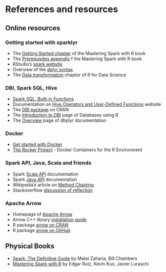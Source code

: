 # References and resources

## Online resources

### Getting started with sparklyr

- The [Getting Started chapter](https://therinspark.com/starting.html) of the Mastering Spark with R book
- The [Prerequisites appendix ](https://therinspark.com/appendix.html#appendix-prerequisites) f the Mastering Spark with R book
- RStudio's [spark website](https://spark.rstudio.com/#installation)
- Overview of the [dplyr syntax](https://dplyr.tidyverse.org/)
- The [Data transformation](https://r4ds.had.co.nz/transform.html) chapter of R for Data Science

### DBI, Spark SQL, Hive

- [Spark SQL, Built-in Functions](https://spark.apache.org/docs/latest/api/sql/index.html)
- Documentation on [Hive Operators and User-Defined Functions](https://cwiki.apache.org/confluence/display/Hive/LanguageManual+UDF) website
- The [DBI package](https://cran.r-project.org/package=DBI) on CRAN
- The [Introduction to DBI](https://db.rstudio.com/dbi/) page of Databases using R
- The [Overview](https://dbplyr.tidyverse.org/) page of dbplyr documentation

### Docker

- [Get started with Docker](https://docs.docker.com/get-started/)
- [The Rocker Project](https://www.rocker-project.org/) - Docker Containers for the R Environment

### Spark API, Java, Scala and friends

- Spark [Scala API](https://spark.apache.org/docs/latest/api/scala/index.html) documentation
- Spark [Java API](https://spark.apache.org/docs/latest/api/java/index.html) documentation
- Wikipedia's article on [Method Chaining](https://en.wikipedia.org/wiki/Method_chaining)
- Stackoverflow [discussion of reflection](https://stackoverflow.com/questions/37628/what-is-reflection-and-why-is-it-useful)

### Apache Arrow

- Homepage of [Apache Arrow](https://arrow.apache.org/)
- Arrow C++ library [installation guide](https://arrow.apache.org/install/)
- R package [arrow on CRAN](https://cran.r-project.org/package=arrow)
- R package [arrow on GitHub](https://github.com/apache/arrow/tree/master/r)

## Physical Books

- [Spark: The Definitive Guide](https://www.oreilly.com/library/view/spark-the-definitive/9781491912201/) by Matei Zaharia, Bill Chambers
- [Mastering Spark with R](https://www.oreilly.com/library/view/mastering-spark-with/9781492046363/) by Edgar Ruiz, Kevin Kuo, Javier Luraschi

